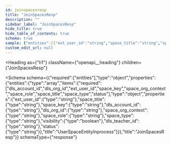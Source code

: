 ```yaml
---
id: joinspacesresp
title: "JoinSpacesResp"
description: ""
sidebar_label: "JoinSpacesResp"
hide_title: true
hide_table_of_contents: true
schema: true
sample: {"entities":[{"ext_user_id":"string","space_title":"string","space_key":"string","dls_account_id":"string","dls_org_id":"string","space_org_context":"string","space_role":"string","space_type":"string","visibility":true,"dls_teacher_id":"string","status":"string"}]}
custom_edit_url: null
---
```



<Heading
  as={"h1"}
  className={"openapi__heading"}
  children={"JoinSpacesResp"}
>
</Heading>





<Schema
  schema={{"required":["entities"],"type":"object","properties":{"entities":{"type":"array","items":{"required":["dls_account_id","dls_org_id","ext_user_id","space_key","space_org_context","space_role","space_title","space_type","status"],"type":"object","properties":{"ext_user_id":{"type":"string"},"space_title":{"type":"string"},"space_key":{"type":"string"},"dls_account_id":{"type":"string"},"dls_org_id":{"type":"string"},"space_org_context":{"type":"string"},"space_role":{"type":"string"},"space_type":{"type":"string"},"visibility":{"type":"boolean"},"dls_teacher_id":{"type":"string"},"status":{"type":"string"}},"title":"UserSpaceEntityInprocess"}}},"title":"JoinSpacesResp"}}
  schemaType={"response"}
>
  
</Schema>
            